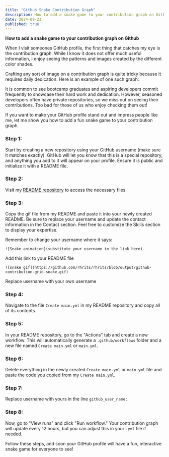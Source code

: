 ```yaml
---
title: "Github Snake Contribution Graph"
description: How to add a snake game to your contribution graph on Github
date: 2024-09-23
published: true
---
```


**How to add a snake game to your contribution graph on Github**

When I visit someones GitHub profile, the first thing that catches my eye is the contribution graph. While I know it does not offer much useful information, I enjoy seeing the patterns and images created by the different color shades.

Crafting any sort of image on a contribution graph is quite tricky because it requires daily dedication. Here is an example of one such graph:

It is common to see bootcamp graduates and aspiring developers commit frequently to showcase their hard work and dedication. However, seasoned developers often have private repositories, so we miss out on seeing their contributions. Too bad for those of us who enjoy checking them out!

If you want to make your GitHub profile stand out and impress people like me, let me show you how to add a fun snake game to your contribution graph.

### Step 1:
Start by creating a new repository using your GitHub username (make sure it matches exactly). GitHub will let you know that this is a special repository, and anything you add to it will appear on your profile. Ensure it is public and initialize it with a README file.

### Step 2:
Visit my [README repository](https://github.com/rhrits/rhrits) to access the necessary files.

### Step 3:
Copy the gif file from my README and paste it into your newly created README. Be sure to replace your username and update the contact information in the Contact section. Feel free to customize the Skills section to display your expertise.

Remember to change your username where it says:

`
![Snake animation](substitute your username in the link here)
`

Add this link to your README file 

```
![snake gif](https://github.com/rhrits/rhrits/blob/output/github-contribution-grid-snake.gif)
```

Replace username with your own username

### Step 4:
Navigate to the file `Create main.yml` in my README repository and copy all of its contents.

### Step 5:
In your README repository, go to the "Actions" tab and create a new workflow. This will automatically generate a `.github/workflows` folder and a new file named `Create main.yml` or `main.yml`.

### Step 6:
Delete everything in the newly created `Create main.yml` or `main.yml` file and paste the code you copied from my `Create main.yml`.

### Step 7:
Replace  username with yours in the line `github_user_name: `

### Step 8:
Now, go to "View runs" and click "Run workflow." Your contribution graph will update every 12 hours, but you can adjust this in your `.yml` file if needed.

Follow these steps, and soon your GitHub profile will have a fun, interactive snake game for everyone to see!


